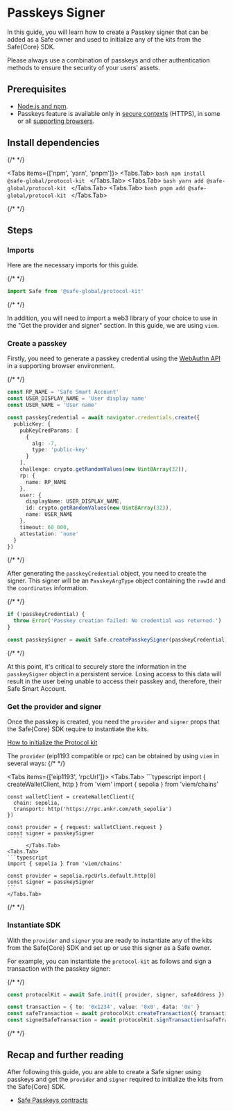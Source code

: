 
# Passkeys Signer

In this guide, you will learn how to create a Passkey signer that can be added as a Safe owner and used to initialize any of the kits from the Safe\{Core\} SDK.

<Callout type="warning" emoji="⚠️">
  Please always use a combination of passkeys and other authentication methods to ensure the security of your users' assets.
</Callout>

## Prerequisites

- [Node.js and npm](https://docs.npmjs.com/downloading-and-installing-node-js-and-npm).
- Passkeys feature is available only in [secure contexts](https://developer.mozilla.org/en-US/docs/Web/Security/Secure_Contexts) (HTTPS), in some or all [supporting browsers](https://developer.mozilla.org/en-US/docs/Web/API/Web_Authentication_API#browser_compatibility).

## Install dependencies

{/* <!-- vale off --> */}

<Tabs items={['npm', 'yarn', 'pnpm']}>
  <Tabs.Tab>
    ```bash
    npm install @safe-global/protocol-kit
    ```
  </Tabs.Tab>
  <Tabs.Tab>
    ```bash
    yarn add @safe-global/protocol-kit
    ```
  </Tabs.Tab>
  <Tabs.Tab>
    ```bash
    pnpm add @safe-global/protocol-kit
    ```
  </Tabs.Tab>
</Tabs>

{/* <!-- vale on --> */}

## Steps

<Steps>

### Imports

Here are the necessary imports for this guide.

{/* <!-- vale off --> */}

```typescript
import Safe from '@safe-global/protocol-kit'
```

{/* <!-- vale on --> */}

In addition, you will need to import a web3 library of your choice to use in the "Get the provider and signer" section. In this guide, we are using `viem`.

### Create a passkey

Firstly, you need to generate a passkey credential using the [WebAuthn API](https://developer.mozilla.org/en-US/docs/Web/API/Web_Authentication_API) in a supporting browser environment.

{/* <!-- vale off --> */}

```typescript
const RP_NAME = 'Safe Smart Account'
const USER_DISPLAY_NAME = 'User display name'
const USER_NAME = 'User name'

const passkeyCredential = await navigator.credentials.create({
  publicKey: {
    pubKeyCredParams: [
      {
        alg: -7,
        type: 'public-key'
      }
    ],
    challenge: crypto.getRandomValues(new Uint8Array(32)),
    rp: {
      name: RP_NAME
    },
    user: {
      displayName: USER_DISPLAY_NAME,
      id: crypto.getRandomValues(new Uint8Array(32)),
      name: USER_NAME
    },
    timeout: 60_000,
    attestation: 'none'
  }
})
```

{/* <!-- vale on --> */}

After generating the `passkeyCredential` object, you need to create the signer. This signer will be an `PasskeyArgType` object containing the `rawId` and the `coordinates` information.

{/* <!-- vale off --> */}

```typescript
if (!passkeyCredential) {
  throw Error('Passkey creation failed: No credential was returned.')
}

const passkeySigner = await Safe.createPasskeySigner(passkeyCredential)
```

{/* <!-- vale on --> */}

At this point, it's critical to securely store the information in the `passkeySigner` object in a persistent service. Losing access to this data will result in the user being unable to access their passkey and, therefore, their Safe Smart Account.

### Get the provider and signer

  Once the passkey is created, you need the `provider` and `signer` props that the Safe\{Core\} SDK require to instantiate the kits.

  [How to initialize the Protocol kit](https://docs.safe.global/reference-sdk-protocol-kit/initialization/init)

  The `provider` (eip1193 compatible or rpc) can be obtained by using `viem` in several ways:
  {/* <!-- vale off --> */}

  <Tabs items={['eip1193', 'rpcUrl']}>
    <Tabs.Tab>
    ```typescript
    import { createWalletClient, http } from 'viem'
    import { sepolia } from 'viem/chains'

    const walletClient = createWalletClient({
      chain: sepolia,
      transport: http('https://rpc.ankr.com/eth_sepolia')
    })

    const provider = { request: walletClient.request }
    const signer = passkeySigner
      ```
          </Tabs.Tab>
    <Tabs.Tab>
    ```typescript
    import { sepolia } from 'viem/chains'

    const provider = sepolia.rpcUrls.default.http[0]
    const signer = passkeySigner
    ```
    </Tabs.Tab>
  </Tabs>

  {/* <!-- vale on --> */}

### Instantiate SDK

With the `provider` and `signer` you are ready to instantiate any of the kits from the Safe\{Core\} SDK and set up or use this signer as a Safe owner.

For example, you can instantiate the `protocol-kit` as follows and sign a transaction with the passkey signer:

{/* <!-- vale off --> */}

```typescript
const protocolKit = await Safe.init({ provider, signer, safeAddress })

const transaction = { to: '0x1234', value: '0x0', data: '0x' }
const safeTransaction = await protocolKit.createTransaction({ transactions: [transaction] })
const signedSafeTransaction = await protocolKit.signTransaction(safeTransaction)
```

{/* <!-- vale on --> */}

</Steps>

## Recap and further reading

After following this guide, you are able to create a Safe signer using passkeys and get the `provider` and `signer` required to initialize the kits from the Safe\{Core\} SDK.

- [Safe Passkeys contracts](https://github.com/safe-global/safe-modules/tree/main/modules/passkey)
